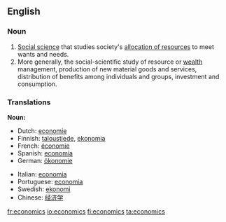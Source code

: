==English==
{{Wikipedia}}
===Noun===

#[[w:Social sciences|Social science]] that studies society's [[allocation of resources]] to meet wants and needs.
#More generally, the social-scientific study of resource or [[wealth]] management, production of new material goods and services, distribution of benefits among individuals and groups, investment and consumption.

===Translations===
'''Noun:'''
{{top}}
*Dutch: [[economie]]
*Finnish: [[taloustiede]], [[ekonomia]]
*French: [[économie]]
*Spanish: [[economía]]
*German: [[ökonomie]] {{f}}
{{mid}}
*Italian: [[economia]] {{f}}
*Portuguese: [[economia]]
*Swedish: [[ekonomi]]
*Chinese: [[经济学]]
{{bottom}}

[[fr:economics]]
[[io:economics]]
[[fi:economics]]
[[ta:economics]]
